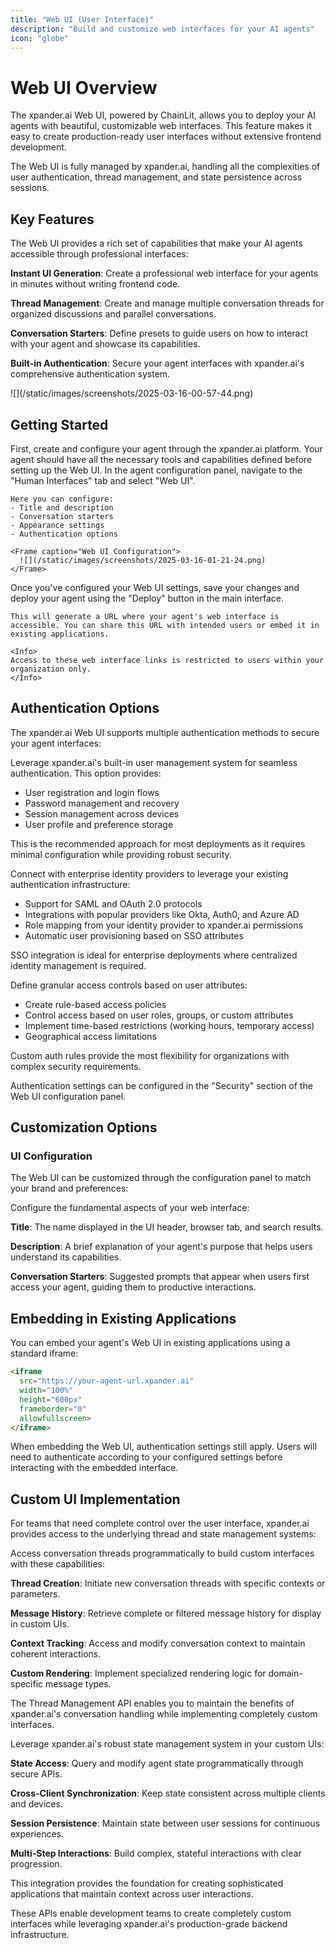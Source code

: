 ```yaml
---
title: "Web UI (User Interface)"
description: "Build and customize web interfaces for your AI agents"
icon: "globe"
---
```


# Web UI Overview

The xpander.ai Web UI, powered by ChainLit, allows you to deploy your AI agents with beautiful, customizable web interfaces. This feature makes it easy to create production-ready user interfaces without extensive frontend development.

<Info>
The Web UI is fully managed by xpander.ai, handling all the complexities of user authentication, thread management, and state persistence across sessions.
</Info>

## Key Features

The Web UI provides a rich set of capabilities that make your AI agents accessible through professional interfaces:

**Instant UI Generation**: Create a professional web interface for your agents in minutes without writing frontend code.

**Thread Management**: Create and manage multiple conversation threads for organized discussions and parallel conversations.

**Conversation Starters**: Define presets to guide users on how to interact with your agent and showcase its capabilities.

**Built-in Authentication**: Secure your agent interfaces with xpander.ai's comprehensive authentication system.

<Frame caption="Web UI Example">
![](/static/images/screenshots/2025-03-16-00-57-44.png)
</Frame>

## Getting Started

<Steps>
  <Step title="Create your agent">
    First, create and configure your agent through the xpander.ai platform. Your agent should have all the necessary tools and capabilities defined before setting up the Web UI.
  </Step>
  
  <Step title="Configure Web UI">
    In the agent configuration panel, navigate to the "Human Interfaces" tab and select "Web UI".
    
    Here you can configure:
    - Title and description
    - Conversation starters
    - Appearance settings
    - Authentication options

    <Frame caption="Web UI Configuration">
      ![](/static/images/screenshots/2025-03-16-01-21-24.png)
    </Frame>
  </Step>
  
  <Step title="Save and deploy">
    Once you've configured your Web UI settings, save your changes and deploy your agent using the "Deploy" button in the main interface.
    
    This will generate a URL where your agent's web interface is accessible. You can share this URL with intended users or embed it in existing applications.
    
    <Info>
    Access to these web interface links is restricted to users within your organization only.
    </Info>
  </Step>
</Steps>

## Authentication Options

The xpander.ai Web UI supports multiple authentication methods to secure your agent interfaces:

<Accordion title="Platform Authentication">
Leverage xpander.ai's built-in user management system for seamless authentication. This option provides:

- User registration and login flows
- Password management and recovery
- Session management across devices
- User profile and preference storage

This is the recommended approach for most deployments as it requires minimal configuration while providing robust security.
</Accordion>

<Accordion title="SSO Integration">
Connect with enterprise identity providers to leverage your existing authentication infrastructure:

- Support for SAML and OAuth 2.0 protocols
- Integrations with popular providers like Okta, Auth0, and Azure AD
- Role mapping from your identity provider to xpander.ai permissions
- Automatic user provisioning based on SSO attributes

SSO integration is ideal for enterprise deployments where centralized identity management is required.
</Accordion>

<Accordion title="Custom Auth Rules (Coming Soon)">
Define granular access controls based on user attributes:

- Create rule-based access policies
- Control access based on user roles, groups, or custom attributes
- Implement time-based restrictions (working hours, temporary access)
- Geographical access limitations

Custom auth rules provide the most flexibility for organizations with complex security requirements.
</Accordion>

Authentication settings can be configured in the "Security" section of the Web UI configuration panel.

## Customization Options

### UI Configuration

The Web UI can be customized through the configuration panel to match your brand and preferences:

<Accordion title="Basic Settings">
Configure the fundamental aspects of your web interface:

**Title**: The name displayed in the UI header, browser tab, and search results.

**Description**: A brief explanation of your agent's purpose that helps users understand its capabilities.

**Conversation Starters**: Suggested prompts that appear when users first access your agent, guiding them to productive interactions.
</Accordion>

## Embedding in Existing Applications

You can embed your agent's Web UI in existing applications using a standard iframe:

```html
<iframe 
  src="https://your-agent-url.xpander.ai" 
  width="100%" 
  height="600px"
  frameborder="0"
  allowfullscreen>
</iframe>
```

<Info>
When embedding the Web UI, authentication settings still apply. Users will need to authenticate according to your configured settings before interacting with the embedded interface.
</Info>

## Custom UI Implementation

For teams that need complete control over the user interface, xpander.ai provides access to the underlying thread and state management systems:

<Accordion title="Thread Management API">
Access conversation threads programmatically to build custom interfaces with these capabilities:

**Thread Creation**: Initiate new conversation threads with specific contexts or parameters.

**Message History**: Retrieve complete or filtered message history for display in custom UIs.

**Context Tracking**: Access and modify conversation context to maintain coherent interactions.

**Custom Rendering**: Implement specialized rendering logic for domain-specific message types.

The Thread Management API enables you to maintain the benefits of xpander.ai's conversation handling while implementing completely custom interfaces.
</Accordion>

<Accordion title="State Management Integration">
Leverage xpander.ai's robust state management system in your custom UIs:

**State Access**: Query and modify agent state programmatically through secure APIs.

**Cross-Client Synchronization**: Keep state consistent across multiple clients and devices.

**Session Persistence**: Maintain state between user sessions for continuous experiences.

**Multi-Step Interactions**: Build complex, stateful interactions with clear progression.

This integration provides the foundation for creating sophisticated applications that maintain context across user interactions.
</Accordion>

These APIs enable development teams to create completely custom interfaces while leveraging xpander.ai's production-grade backend infrastructure.